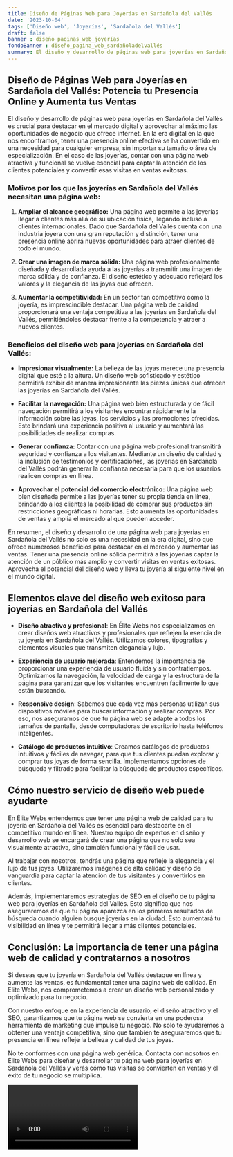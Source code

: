 ```yaml
---
title: Diseño de Páginas Web para Joyerías en Sardañola del Vallés
date: '2023-10-04'
tags: ['Diseño web', 'Joyerías', 'Sardañola del Vallés']
draft: false
banner : diseño_paginas_web_joyerías
fondoBanner : diseño_pagina_web_sardañoladelvallés
summary: El diseño y desarrollo de páginas web para joyerías en Sardañola del Vallés es crucial para destacar en el mercado digital y aprovechar al máximo las oportunidades de negocio que ofrece internet. En la era digital en la que nos encontramos, tener una presencia online efectiva se ha convertido en una necesidad para cualquier empresa, sin importar su tamaño o área de especialización. En el caso de las joyerías, contar con una página web atractiva y funcional se vuelve esencial para captar la atención de los clientes potenciales y convertir esas visitas en ventas exitosas.
---
```


## **Diseño de Páginas Web para Joyerías en Sardañola del Vallés: Potencia tu Presencia Online y Aumenta tus Ventas**

El diseño y desarrollo de páginas web para joyerías en Sardañola del Vallés es crucial para destacar en el mercado digital y aprovechar al máximo las oportunidades de negocio que ofrece internet. En la era digital en la que nos encontramos, tener una presencia online efectiva se ha convertido en una necesidad para cualquier empresa, sin importar su tamaño o área de especialización. En el caso de las joyerías, contar con una página web atractiva y funcional se vuelve esencial para captar la atención de los clientes potenciales y convertir esas visitas en ventas exitosas.

### **Motivos por los que las joyerías en Sardañola del Vallés necesitan una página web:**

1. **Ampliar el alcance geográfico:** Una página web permite a las joyerías llegar a clientes más allá de su ubicación física, llegando incluso a clientes internacionales. Dado que Sardañola del Vallés cuenta con una industria joyera con una gran reputación y distinción, tener una presencia online abrirá nuevas oportunidades para atraer clientes de todo el mundo.

2. **Crear una imagen de marca sólida:** Una página web profesionalmente diseñada y desarrollada ayuda a las joyerías a transmitir una imagen de marca sólida y de confianza. El diseño estético y adecuado reflejará los valores y la elegancia de las joyas que ofrecen.

3. **Aumentar la competitividad:** En un sector tan competitivo como la joyería, es imprescindible destacar. Una página web de calidad proporcionará una ventaja competitiva a las joyerías en Sardañola del Vallés, permitiéndoles destacar frente a la competencia y atraer a nuevos clientes.

### **Beneficios del diseño web para joyerías en Sardañola del Vallés:**

- **Impresionar visualmente:** La belleza de las joyas merece una presencia digital que esté a la altura. Un diseño web sofisticado y estético permitirá exhibir de manera impresionante las piezas únicas que ofrecen las joyerías en Sardañola del Vallés.

- **Facilitar la navegación:** Una página web bien estructurada y de fácil navegación permitirá a los visitantes encontrar rápidamente la información sobre las joyas, los servicios y las promociones ofrecidas. Esto brindará una experiencia positiva al usuario y aumentará las posibilidades de realizar compras.

- **Generar confianza:** Contar con una página web profesional transmitirá seguridad y confianza a los visitantes. Mediante un diseño de calidad y la inclusión de testimonios y certificaciones, las joyerías en Sardañola del Vallés podrán generar la confianza necesaria para que los usuarios realicen compras en línea.

- **Aprovechar el potencial del comercio electrónico:** Una página web bien diseñada permite a las joyerías tener su propia tienda en línea, brindando a los clientes la posibilidad de comprar sus productos sin restricciones geográficas ni horarias. Esto aumenta las oportunidades de ventas y amplía el mercado al que pueden acceder.

En resumen, el diseño y desarrollo de una página web para joyerías en Sardañola del Vallés no solo es una necesidad en la era digital, sino que ofrece numerosos beneficios para destacar en el mercado y aumentar las ventas. Tener una presencia online sólida permitirá a las joyerías captar la atención de un público más amplio y convertir visitas en ventas exitosas. Aprovecha el potencial del diseño web y lleva tu joyería al siguiente nivel en el mundo digital.

<GifSeo />

<Cta />

## Elementos clave del diseño web exitoso para joyerías en Sardañola del Vallés

- **Diseño atractivo y profesional**: En Élite Webs nos especializamos en crear diseños web atractivos y profesionales que reflejen la esencia de tu joyería en Sardañola del Vallés. Utilizamos colores, tipografías y elementos visuales que transmiten elegancia y lujo.

- **Experiencia de usuario mejorada**: Entendemos la importancia de proporcionar una experiencia de usuario fluida y sin contratiempos. Optimizamos la navegación, la velocidad de carga y la estructura de la página para garantizar que los visitantes encuentren fácilmente lo que están buscando.

- **Responsive design**: Sabemos que cada vez más personas utilizan sus dispositivos móviles para buscar información y realizar compras. Por eso, nos aseguramos de que tu página web se adapte a todos los tamaños de pantalla, desde computadoras de escritorio hasta teléfonos inteligentes.

- **Catálogo de productos intuitivo**: Creamos catálogos de productos intuitivos y fáciles de navegar, para que tus clientes puedan explorar y comprar tus joyas de forma sencilla. Implementamos opciones de búsqueda y filtrado para facilitar la búsqueda de productos específicos.

## Cómo nuestro servicio de diseño web puede ayudarte

En Élite Webs entendemos que tener una página web de calidad para tu joyería en Sardañola del Vallés es esencial para destacarte en el competitivo mundo en línea. Nuestro equipo de expertos en diseño y desarrollo web se encargará de crear una página que no solo sea visualmente atractiva, sino también funcional y fácil de usar.

Al trabajar con nosotros, tendrás una página que refleje la elegancia y el lujo de tus joyas. Utilizaremos imágenes de alta calidad y diseño de vanguardia para captar la atención de tus visitantes y convertirlos en clientes.

Además, implementaremos estrategias de SEO en el diseño de tu página web para joyerías en Sardañola del Vallés. Esto significa que nos aseguraremos de que tu página aparezca en los primeros resultados de búsqueda cuando alguien busque joyerías en la ciudad. Esto aumentará tu visibilidad en línea y te permitirá llegar a más clientes potenciales.

## Conclusión: La importancia de tener una página web de calidad y contratarnos a nosotros

Si deseas que tu joyería en Sardañola del Vallés destaque en línea y aumente las ventas, es fundamental tener una página web de calidad. En Élite Webs, nos comprometemos a crear un diseño web personalizado y optimizado para tu negocio.

Con nuestro enfoque en la experiencia de usuario, el diseño atractivo y el SEO, garantizamos que tu página web se convierta en una poderosa herramienta de marketing que impulse tu negocio. No solo te ayudaremos a obtener una ventaja competitiva, sino que también te aseguraremos que tu presencia en línea refleje la belleza y calidad de tus joyas.

No te conformes con una página web genérica. Contacta con nosotros en Élite Webs para diseñar y desarrollar tu página web para joyerías en Sardañola del Vallés y verás cómo tus visitas se convierten en ventas y el éxito de tu negocio se multiplica.

<Video />

<CtaBot job='Joyerías' city='Sardañola del Vallés'/>

<Gmaps query='Sardañola del Vallés+españa+maps' />